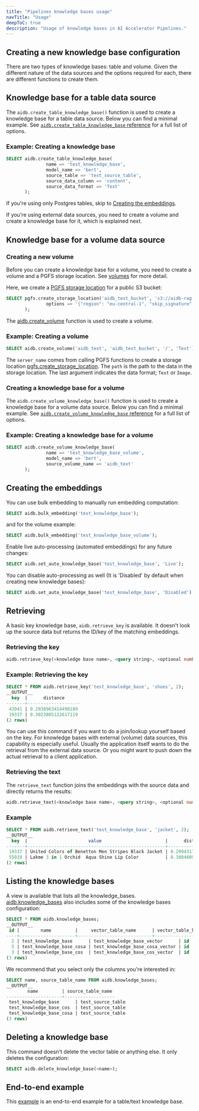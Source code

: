 ```yaml
---
title: "Pipelines knowledge bases usage"
navTitle: "Usage"
deepToC: true
description: "Usage of knowledge bases in AI Accelerator Pipelines."
---
```


## Creating a new knowledge base configuration

There are two types of knowledge bases: table and volume. Given the different nature of the data sources and the options required for each, there are different functions to create them.

## Knowledge base for a table data source

The `aidb.create_table_knowledge_base()` function is used to create a knowledge base for a table data source. Below you can find a minimal example. See [`aidb.create_table_knowledge_base` reference](../reference/knowledge_bases#aidbcreate_table_knowledge_base) for a full list of options.


### Example: Creating a knowledge base

``` sql
SELECT aidb.create_table_knowledge_base(
               name => 'test_knowledge_base',
               model_name => 'bert',
               source_table => 'test_source_table',
               source_data_column => 'content',
               source_data_format => 'Text'
       );
```


If you're using only Postgres tables, skip to [Creating the embeddings](#creating-the-embeddings).

If you're using external data sources, you need to create a volume and create a knowledge base for it, which is explained next.












## Knowledge base for a volume data source

### Creating a new volume

Before you can create a knowledge base for a volume, you need to create a volume and a PGFS storage location.
See [volumes](../volumes) for more detail.

Here, we create a [PGFS storage location](../pgfs) for a public S3 bucket:
```sql
SELECT pgfs.create_storage_location('aidb_text_bucket', 's3://aidb-rag-app',
               options => '{"region": "eu-central-1", "skip_signature": "true"}'
       );
```

The [aidb.create_volume](../reference/knowledge_bases#aidbcreate_volume) function is used to create a volume.

### Example: Creating a volume

``` sql
SELECT aidb.create_volume('aidb_text', 'aidb_text_bucket', '/', 'Text');
```

The `server_name` comes from calling PGFS functions to create a storage location [pgfs.create_storage_location](../reference/pgfs#pgfscreate_storage_location). The `path` is the path to the data in the storage location. The last argument indicates the data format; `Text` or `Image`.

### Creating a knowledge base for a volume
The `aidb.create_volume_knowledge_base()` function is used to create a knowledge base for a volume data source. Below you can find a minimal example. See [`aidb.create_volume_knowledge_base` reference](../reference/knowledge_bases#aidbcreate_volume_knowledge_base) for a full list of options.


### Example: Creating a knowledge base for a volume

``` sql
SELECT aidb.create_volume_knowledge_base(
               name => 'test_knowledge_base_volume',
               model_name => 'bert',
               source_volume_name => 'aidb_text'
       );
```


## Creating the embeddings

You can use bulk embedding to manually run embedding computation:

```sql
SELECT aidb.bulk_embedding('test_knowledge_base');
```

and for the volume example:
```sql
SELECT aidb.bulk_embedding('test_knowledge_base_volume');
```

Enable live auto-processing (automated embeddings) for any future changes:

```sql
SELECT aidb.set_auto_knowledge_base('test_knowledge_base', 'Live');
```

You can disable auto-processing as well (It is 'Disabled' by default when creating new knowledge bases):

```sql
SELECT aidb.set_auto_knowledge_base('test_knowledge_base', 'Disabled');
```

## Retrieving

A basic key knowledge base, `aidb.retrieve_key` is available. It doesn't look up the source data but returns the ID/key of the matching embeddings.

### Retrieving the key

```sql
aidb.retrieve_key(<knowledge base name>, <query string>, <optional number of results>);
```

### Example: Retrieving the key

```sql
SELECT * FROM aidb.retrieve_key('test_knowledge_base', 'shoes', 2);
__OUTPUT__
  key  |      distance
-------+--------------------
 43941 | 0.2938963414490189
 19337 | 0.3023805122617119
(2 rows)
```

You can use this command if you want to do a join/lookup yourself based on the key. For knowledge bases with external (volume) data sources, this capability is especially useful. Usually the application itself wants to do the retrieval from the external data source. Or you might want to push down the actual retrieval to a client application.

### Retrieving the text

The `retrieve_text` function joins the embeddings with the source data and directly returns the results:

```sql
aidb.retrieve_text(<knowledge base name>, <query string>, <optional number of results>);
```

### Example

```sql
SELECT * FROM aidb.retrieve_text('test_knowledge_base', 'jacket', 2);
__OUTPUT__
  key  |                       value                        |      distance
-------+----------------------------------------------------+--------------------
 19337 | United Colors of Benetton Men Stripes Black Jacket | 0.2994317672742334
 55018 | Lakme 3 in 1 Orchid  Aqua Shine Lip Color          | 0.3804609668507203
(2 rows)
 ```

## Listing the knowledge bases

A view is available that lists all the knowledge_bases. [aidb.knowledge_bases](../reference/knowledge_bases#aidbknowledge_bases) also includes some of the knowledge bases configuration:

```sql
SELECT * FROM aidb.knowledge_bases;
__OUTPUT__
 id |        name         |     vector_table_name      | vector_table_key_column | vector_table_vector_column |  model_name  | topk | distance_operator | options | source_table_name | source_table_data_column | source_table_data_column_type | source_table_key_column | source_volume_name
----+---------------------+----------------------------+-------------------------+----------------------------+--------------+------+-------------------+---------+-------------------+--------------------------+-------------------------------+-------------------------+--------------------
  2 | test_knowledge_base      | test_knowledge_base_vector      | id                      | embeddings                 | simple_model |    5 | InnerProduct      | {}      | test_source_table | content                  | Text                          | id                      |
  5 | test_knowledge_base_cosa | test_knowledge_base_cosa_vector | id                      | embeddings                 | simple_model |    1 | L2                | {}      | test_source_table | content                  | Text                          | id                      |
  3 | test_knowledge_base_cos  | test_knowledge_base_cos_vector  | id                      | embeddings                 | simple_model |    5 | Cosine            | {}      | test_source_table | content                  | Text                          | id                      |
(3 rows)
```

We recommend that you select only the columns you're interested in:

```sql
SELECT name, source_table_name FROM aidb.knowledge_bases;
__OUTPUT__
        name         | source_table_name
---------------------+-------------------
 test_knowledge_base      | test_source_table
 test_knowledge_base_cos  | test_source_table
 test_knowledge_base_cosa | test_source_table
(3 rows)
```

## Deleting a knowledge base

This command doesn't delete the vector table or anything else. It only deletes the configuration:

```sql
SELECT aidb.delete_knowledge_base(<name>);
```

## End-to-end example

This [example](example) is an end-to-end example for a table/text knowledge base.
